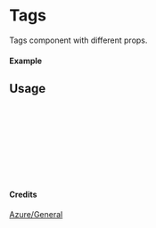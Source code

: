 
<Meta of={Tags} title="Azure/General/Tags" />

# Tags

Tags component with different props.

#### Example

<Canvas of={Tags.Primary} />

## Usage

```ts
import { Tags } from "yadl-ui";

const Example = () => {
  return (
      <Tags />
  );
};

export default Example;
```

#### Credits
[Azure/General](https://learn.microsoft.com/en-us/azure/architecture/icons/)
